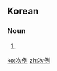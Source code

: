 ==Korean==
{{ko-hanjatab}}

===Noun===
{{ko-noun|hj|hangeul=차례}}

# {{hanja form of|차례|sequence; turn (in a game, line, etc.);table of contents}}

[[ko:次例]]
[[zh:次例]]